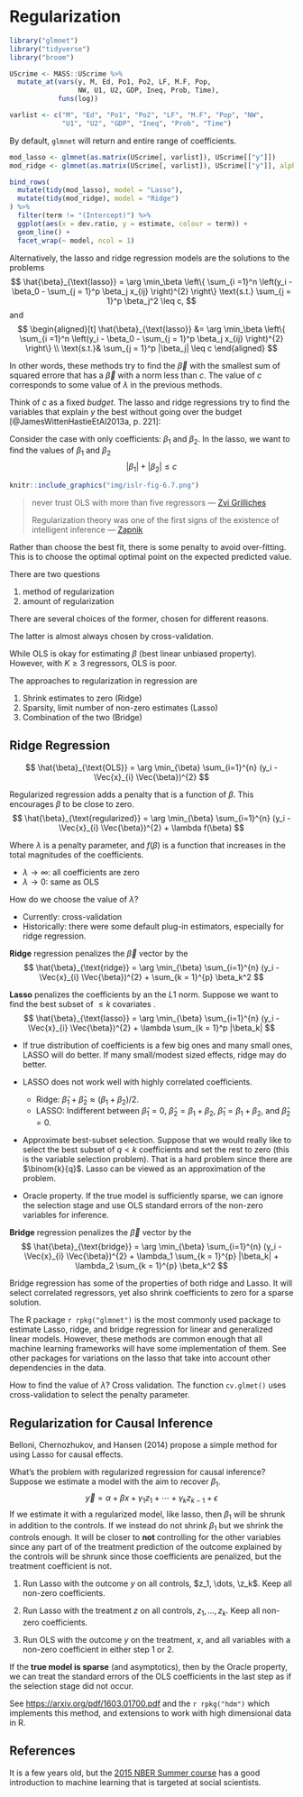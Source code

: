 # Regularization

```r
library("glmnet")
library("tidyverse")
library("broom")
```

```r
UScrime <- MASS::UScrime %>%
  mutate_at(vars(y, M, Ed, Po1, Po2, LF, M.F, Pop,
                 NW, U1, U2, GDP, Ineq, Prob, Time),
            funs(log))

varlist <- c("M", "Ed", "Po1", "Po2", "LF", "M.F", "Pop", "NW",
             "U1", "U2", "GDP", "Ineq", "Prob", "Time")
```

By default, `glmnet` will return and entire range of coefficients.
```r
mod_lasso <- glmnet(as.matrix(UScrime[, varlist]), UScrime[["y"]])
mod_ridge <- glmnet(as.matrix(UScrime[, varlist]), UScrime[["y"]], alpha = 0)     
```

```r
bind_rows(
  mutate(tidy(mod_lasso), model = "Lasso"),
  mutate(tidy(mod_ridge), model = "Ridge")
) %>%
  filter(term != "(Intercept)") %>%
  ggplot(aes(x = dev.ratio, y = estimate, colour = term)) +
  geom_line() +
  facet_wrap(~ model, ncol = 1)
```

Alternatively, the lasso and ridge regression models are the solutions to the problems
$$
\hat{\beta}_{\text{lasso}} = \arg \min_\beta \left\{  \sum_{i =1}^n \left(y_i - \beta_0 - \sum_{j = 1}^p \beta_j x_{ij} \right)^{2} \right\} \text{s.t.} \sum_{j = 1}^p \beta_j^2 \leq c, 
$$
and
$$
\begin{aligned}[t]
\hat{\beta}_{\text{lasso}} &= \arg \min_\beta \left\{  \sum_{i =1}^n \left(y_i - \beta_0 - \sum_{j = 1}^p \beta_j x_{ij} \right)^{2} \right\} \\
\text{s.t.}& \sum_{j = 1}^p |\beta_j| \leq c
\end{aligned}
$$

In other words, these methods try to find the $\Vec{\beta}$ with the smallest sum of squared errore that has a $\Vec{\beta}$ with a norm less than $c$.
The value of $c$ corresponds to some value of $\lambda$ in the previous methods.

Think of $c$ as a fixed *budget*. The lasso and ridge regressions try to find the variables that explain $y$ the best without going over the budget [@JamesWittenHastieEtAl2013a, p. 221]:

Consider the case with only coefficients: $\beta_1$ and $\beta_2$.
In the lasso, we want to find the values of $\beta_1$ and $\beta_2$
$$
|\beta_1| + |\beta_2| \leq c
$$

```r
knitr::include_graphics("img/islr-fig-6.7.png")
```

> never trust OLS with more than five regressors
> --- [Zvi Grilliches](http://www.nber.org/econometrics_minicourse_2015/nber_slides11.pdf)
>
> Regularization theory was one of the first signs of the existence of intelligent inference
> --- [Zapnik](http://www.nber.org/econometrics_minicourse_2015/nber_slides11.pdf)

Rather than choose the best fit, there is some penalty to avoid over-fitting.
This is to choose the optimal optimal point on the expected predicted value.

There are two questions

1.  method of regularization
1.  amount of regularization

There are several choices of the former, chosen for different reasons.

The latter is almost always chosen by cross-validation.

While OLS is okay for estimating $\beta$ (best linear unbiased property).
However, with $K \geq 3$ regressors, OLS is poor.

The approaches to regularization in regression are

1.  Shrink estimates to zero (Ridge)
1.  Sparsity, limit number of non-zero estimates (Lasso)
1.  Combination of the two (Bridge)

## Ridge Regression

$$
\hat{\beta}_{\text{OLS}} = \arg \min_{\beta} \sum_{i=1}^{n} (y_i - \Vec{x}_{i} \Vec{\beta})^{2}
$$

Regularized regression adds a penalty that is a function of $\beta$.
This encourages $\beta$ to be close to zero.
$$
\hat{\beta}_{\text{regularized}} = \arg \min_{\beta} \sum_{i=1}^{n} (y_i - \Vec{x}_{i} \Vec{\beta})^{2} + \lambda f(\beta)
$$

Where $\lambda$ is a penalty parameter, and $f(\beta)$ is a function that increases in the total magnitudes of the coefficients.

-   $\lambda \to \infty$: all coefficients are zero
-   $\lambda \to 0$: same as OLS

How do we choose the value of $\lambda$? 

-   Currently: cross-validation
-   Historically: there were some default plug-in estimators, especially for ridge regression.

**Ridge** regression penalizes the $\Vec{\beta}$ vector by the 
$$
\hat{\beta}_{\text{ridge}} = \arg \min_{\beta} \sum_{i=1}^{n} (y_i - \Vec{x}_{i} \Vec{\beta})^{2} + \sum_{k = 1}^{p} \beta_k^2
$$

**Lasso** penalizes the coefficients by an the $L1$ norm. 
Suppose we want to find the best subset of $\leq k$ covariates .
$$
\hat{\beta}_{\text{lasso}} = \arg \min_{\beta} \sum_{i=1}^{n} (y_i - \Vec{x}_{i} \Vec{\beta})^{2} + \lambda \sum_{k = 1}^p |\beta_k|
$$

-   If true distribution of coefficients is a few big ones and many small ones, 
    LASSO will do better. If many small/modest sized effects, ridge may do better.

-   LASSO does not work well with highly correlated coefficients.

    -   Ridge: $\hat{\beta}_{1} + \hat{\beta}_{2} \approx (\beta_1 + \beta_2)/ 2$.
    -   LASSO: Indifferent between $\hat{\beta}_1 = 0$, $\hat{\beta}_2 = \beta_1 + \beta_2$, $\hat{\beta}_1 = \beta_1 + \beta_2$, and $\hat{\beta}_2 = 0$.

-   Approximate best-subset selection. Suppose that we would really like to select
    the best subset of $q < k$ coefficients and set the rest to zero (this is the variable selection problem).
    That is a hard problem since there are $\binom{k}{q}$. 
    Lasso can be viewed as an approximation of the problem.

-   Oracle property. If the true model is sufficiently sparse, we can ignore the
    selection stage and use OLS standard errors of the non-zero variables 
    for inference.

**Bridge** regression penalizes the $\Vec{\beta}$ vector by the 
$$
\hat{\beta}_{\text{bridge}} = \arg \min_{\beta} \sum_{i=1}^{n} (y_i - \Vec{x}_{i} \Vec{\beta})^{2} + \lambda_1 \sum_{k = 1}^{p} |\beta_k| + \lambda_2 \sum_{k = 1}^{p} \beta_k^2
$$

Bridge regression has some of the properties of both ridge and Lasso. 
It will select correlated regressors, yet also shrink coefficients to zero for
a sparse solution.

The R package `r rpkg("glmnet")` is the most commonly used package to estimate 
Lasso, ridge, and bridge regression for linear and generalized linear models.
However, these methods are common enough that all machine learning frameworks
will have some implementation of them.  See other packages for variations on the
lasso that take into account other dependencies in the data.

How to find the value of $\lambda$? Cross validation. 
The function `cv.glmet()` uses cross-validation to select the penalty parameter.

## Regularization for Causal Inference

Belloni, Chernozhukov, and Hansen (2014) propose a simple method for using Lasso 
for causal effects.

What's the problem with regularized regression for causal inference?
Suppose we estimate a model with the aim to recover $\beta_1$.
$$
\Vec{y} = \alpha + \beta x + \gamma_1 z_1 + \cdots + \gamma_k z_{k-1} + \epsilon
$$
If we estimate it with a regularized model, like lasso, then $\beta_1$ will be shrunk in addition to the controls.
If we instead do not shrink $\beta_1$ but we shrink the controls enough. 
It will be closer to **not** controlling for the other variables since any part of 
of the treatment prediction of the outcome explained by the controls will be shrunk since those coefficients are penalized, but the treatment coefficient is not.

1.  Run Lasso with the outcome $y$ on all controls, $z_1, \dots, \z_k$. 
    Keep all non-zero coefficients.

1.  Run Lasso with the treatment $z$ on all controls, $z_1, \dots, z_k$. 
    Keep all non-zero coefficients.

1.  Run OLS with the outcome $y$ on the treatment, $x$, and all variables with 
    a non-zero coefficient in either step 1 or 2.

If the **true model is sparse** (and asymptotics), then by the Oracle property, 
we can treat the standard errors of the OLS coefficients in the last step as
if the selection stage did not occur.

See <https://arxiv.org/pdf/1603.01700.pdf> and the `r rpkg("hdm")` which implements this method, and extensions to work with high dimensional data in R.

## References

It is a few years old, but the [2015 NBER Summer course](http://www.nber.org/econometrics_minicourse_2015/nber_slides11.pdf) has a good introduction to machine learning that is targeted at social scientists.

